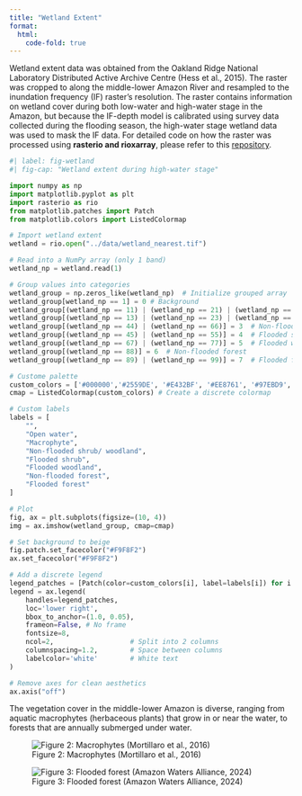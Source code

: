 ```yaml
---
title: "Wetland Extent"
format:
  html:
    code-fold: true
---
```


Wetland extent data was obtained from the Oakland Ridge National Laboratory Distributed Active Archive Centre (Hess et al., 2015).
The raster was cropped to along the middle-lower Amazon River and resampled to the inundation frequency (IF) raster's resolution. The raster 
contains information on wetland cover during both low-water and high-water stage in the Amazon, but because the IF-depth model is 
calibrated using survey data collected during the flooding season, the high-water stage wetland data was used to mask the IF data. 
For detailed code on how the raster was processed using **rasterio and rioxarray**, please refer to this 
[repository](https://github.com/musa-550-fall-2024/24fall-python-final-weijing_ang_proposal). 

```python
#| label: fig-wetland
#| fig-cap: "Wetland extent during high-water stage"

import numpy as np
import matplotlib.pyplot as plt
import rasterio as rio
from matplotlib.patches import Patch
from matplotlib.colors import ListedColormap

# Import wetland extent
wetland = rio.open("../data/wetland_nearest.tif")

# Read into a NumPy array (only 1 band)
wetland_np = wetland.read(1)

# Group values into categories
wetland_group = np.zeros_like(wetland_np)  # Initialize grouped array
wetland_group[wetland_np == 1] = 0 # Background
wetland_group[(wetland_np == 11) | (wetland_np == 21) | (wetland_np == 41)| (wetland_np == 51)] = 1  # Open water
wetland_group[(wetland_np == 13) | (wetland_np == 23) | (wetland_np == 33)] = 2  # Macrophyte
wetland_group[(wetland_np == 44) | (wetland_np == 66)] = 3  # Non-flooded shrub/ woodland
wetland_group[(wetland_np == 45) | (wetland_np == 55)] = 4  # Flooded shrub
wetland_group[(wetland_np == 67) | (wetland_np == 77)] = 5  # Flooded woodland
wetland_group[(wetland_np == 88)] = 6  # Non-flooded forest
wetland_group[(wetland_np == 89) | (wetland_np == 99)] = 7  # Flooded forest

# Custome palette
custom_colors = ['#000000','#2559DE', '#E432BF', '#EE8761', '#97EBD9', '#A0C0FF', '#FFFF00', '#59A52F']
cmap = ListedColormap(custom_colors) # Create a discrete colormap

# Custom labels
labels = [
    "",
    "Open water",
    "Macrophyte",
    "Non-flooded shrub/ woodland",
    "Flooded shrub",
    "Flooded woodland",
    "Non-flooded forest",
    "Flooded forest"
]

# Plot
fig, ax = plt.subplots(figsize=(10, 4))
img = ax.imshow(wetland_group, cmap=cmap)

# Set background to beige
fig.patch.set_facecolor("#F9F8F2")
ax.set_facecolor("#F9F8F2")

# Add a discrete legend
legend_patches = [Patch(color=custom_colors[i], label=labels[i]) for i in range(len(labels))]
legend = ax.legend(
    handles=legend_patches,
    loc='lower right',
    bbox_to_anchor=(1.0, 0.05),
    frameon=False, # No frame
    fontsize=8,
    ncol=2,                   # Split into 2 columns
    columnspacing=1.2,        # Space between columns
    labelcolor='white'        # White text
)

# Remove axes for clean aesthetics
ax.axis("off")
```

The vegetation cover in the middle-lower Amazon is diverse, ranging from aquatic macrophytes (herbaceous plants) 
that grow in or near the water, to forests that are annually submerged under water. 

::: {.grid}
::: {.g-col-6} 
![Figure 2: Macrophytes (Mortillaro et al., 2016)](/images/macrophyte.jpg){fig-alt="Macrophyte" id="plant1"}
:::

::: {.g-col-6} 
![Figure 3: Flooded forest (Amazon Waters Alliance, 2024)](/images/forest.jpeg){fig-alt="Forest" id="plant2"}
:::
:::
